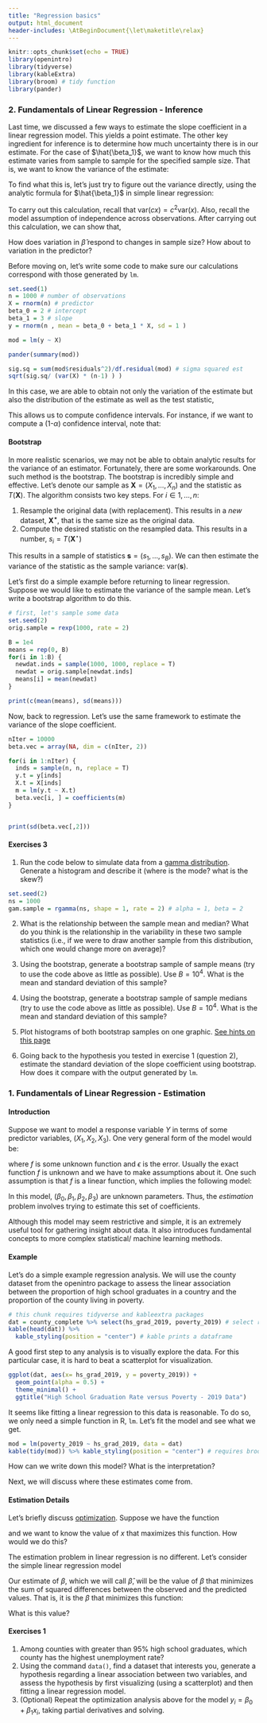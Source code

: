 ```yaml
---
title: "Regression basics"
output: html_document
header-includes: \AtBeginDocument{\let\maketitle\relax}
---
```


```r
knitr::opts_chunk$set(echo = TRUE)
library(openintro)
library(tidyverse)
library(kableExtra)
library(broom) # tidy function
library(pander)
```

### 2. Fundamentals of Linear Regression - Inference 

Last time, we discussed a few ways to estimate the slope coefficient in a linear regression model. This yields a point estimate. The other key ingredient for inference is to determine how much uncertainty there is in our estimate. For the case of $\hat{\beta_1}$, we want to know how much this estimate varies from sample to sample for the specified sample size. That is, we want to know the variance of the estimate:

\begin{align}
Var(\hat{\beta_1}).
\end{align}

To find what this is, let's just try to figure out the variance directly, using the analytic formula for $\hat{\beta_1}$ in simple linear regression:

\begin{align}
Var \bigg( \frac{\sum_{i=1}^n (x_i - \bar{x})(y_i - \bar{y})}{\sum_{i=1}^n (x_i - \bar{x})^2 }  \bigg).
\end{align}

To carry out this calculation, recall that $\text{var}(cx) = c^2 \text{var}(x)$. Also, recall the model assumption of independence across observations. After carrying out this calculation, we can show that,

\begin{equation}
Var(\hat{\beta}) = \frac{\hat{\sigma}^2}{(n-1) \hat{var}(x)}
\end{equation}

How does variation in $\hat{\beta}$ respond to changes in sample size? How about to variation in the predictor?

Before moving on, let's write some code to make sure our calculations correspond with those generated by <code>lm</code>.

```r
set.seed(1)
n = 1000 # number of observations
X = rnorm(n) # predictor
beta_0 = 2 # intercept
beta_1 = 3 # slope
y = rnorm(n , mean = beta_0 + beta_1 * X, sd = 1 )

mod = lm(y ~ X)

pander(summary(mod))

```


```r
sig.sq = sum(mod$residuals^2)/df.residual(mod) # sigma squared est
sqrt(sig.sq/ (var(X) * (n-1) ) )
```

In this case, we are able to obtain not only the variation of the estimate but also the distribution of the estimate as well as the test statistic,

\begin{align}
T = \frac{\hat{\beta_1} - \beta}{\sqrt{\text{var}\beta}} \sim t_{n-2}
\end{align}

This allows us to compute confidence intervals. For instance, if we want to compute a (1-$\alpha$) confidence interval, note that: 

\begin{align}
P(t_{\alpha/2} < T < t_{1-\alpha/2}) = (1-\alpha)
\end{align}

#### Bootstrap

In more realistic scenarios, we may not be able to obtain analytic results for the variance of an estimator. Fortunately, there are some workarounds. One such method is the bootstrap. The bootstrap is incredibly simple and effective. Let's denote our sample as $\mathbf{X} = (X_1,\ldots,X_n)$ and the statistic as $T(\mathbf{X})$. The algorithm consists two key steps. For $i \in 1,\ldots,n$:

1. Resample the original data (with replacement). This results in a *new* dataset, $\mathbf{X^\star}$, that is the same size as the original data.
2. Compute the desired statistic on the resampled data. This results in a number,  $s_i = T(\mathbf{X}^\star)$

This results in a sample of statistics $\mathbf{s}=(s_1, \ldots,s_B)$. We can then estimate the variance of the statistic as the sample variance: $\text{var}(\mathbf{s})$. 

Let's first do a simple example before returning to linear regression. Suppose we would like to estimate the variance of the sample mean. Let's write a bootstrap algorithm to do this. 

```r
# first, let's sample some data
set.seed(2)
orig.sample = rexp(1000, rate = 2)

B = 1e4
means = rep(0, B)
for(i in 1:B) {
  newdat.inds = sample(1000, 1000, replace = T)
  newdat = orig.sample[newdat.inds]
  means[i] = mean(newdat)
}

print(c(mean(means), sd(means)))
```



Now, back to regression. Let's use the same framework to estimate the variance of the slope coefficient.

```r

nIter = 10000
beta.vec = array(NA, dim = c(nIter, 2))

for(i in 1:nIter) {
  inds = sample(n, n, replace = T)
  y.t = y[inds]
  X.t = X[inds]
  m = lm(y.t ~ X.t)
  beta.vec[i, ] = coefficients(m)
}


print(sd(beta.vec[,2]))

```


#### Exercises 3 

1. Run the code below to simulate data from a [gamma distribution](https://en.wikipedia.org/wiki/Gamma_distribution). Generate a histogram and describe it (where is the mode? what is the skew?)

```r
set.seed(2)
ns = 1000
gam.sample = rgamma(ns, shape = 1, rate = 2) # alpha = 1, beta = 2
```

2. What is the relationship between the sample mean and median? What do you think is the relationship in the variability in these two sample statistics (i.e., if we were to draw another sample from this distribution, which one would change more on average)?

3. Using the bootstrap, generate a bootstrap sample of sample means (try to use the code above as little as possible). Use $B = 10^4$. What is the mean and standard deviation of this sample?

4. Using the bootstrap, generate a bootstrap sample of sample medians (try to use the code above as little as possible). Use $B = 10^4$. What is the mean and standard deviation of this sample?

5. Plot histograms of both bootstrap samples on one graphic. [See hints on this page](https://stackoverflow.com/questions/3541713/how-to-plot-two-histograms-together-in-r)

6. Going back to the hypothesis you tested in exercise 1 (question 2), estimate the standard deviation of the slope coefficient using bootstrap. How does it compare with the output generated by <code>lm</code>.


### 1. Fundamentals of Linear Regression - Estimation

#### Introduction

Suppose we want to model a response variable $Y$ in terms of some predictor variables, $(X_1, X_2, X_3)$. One very general form of the model would be:

\begin{equation}
Y = f(X_1, X_2, X_3) + \epsilon
\end{equation}

where $f$ is some unknown function and $\epsilon$ is the error. Usually the exact function $f$ is unknown and we have to make assumptions about it. One such assumption is that $f$ is a linear function, which implies the following model:

\begin{equation}
Y = \beta_0 + \beta_1 X_1 + \beta_2 X_2+ \beta_3 X_3 + \epsilon.
\end{equation}

In this model, $(\beta_0, \beta_1, \beta_2, \beta_3)$ are unknown parameters. Thus, the *estimation* problem involves trying to estimate this set of coefficients.

Although this model may seem restrictive and simple, it is an extremely useful tool for gathering insight about data. It also introduces fundamental concepts to more complex statistical/ machine learning methods.


#### Example

Let's do a simple example regression analysis. We will use the county dataset from the openintro package to assess the linear association between the proportion of high school graduates in a country and the proportion of the county living in poverty. 

```r
# this chunk requires tidyverse and kableextra packages
dat = county_complete %>% select(hs_grad_2019, poverty_2019) # select response, predictor
kable(head(dat)) %>%
  kable_styling(position = "center") # kable prints a dataframe 
```

A good first step to any analysis is to visually explore the data. For this particular case, it is hard to beat a scatterplot for visualization.

```r
ggplot(dat, aes(x= hs_grad_2019, y = poverty_2019)) + 
  geom_point(alpha = 0.5) + 
  theme_minimal() + 
  ggtitle("High School Graduation Rate versus Poverty - 2019 Data")
```

It seems like fitting a linear regression to this data is reasonable. To do so, we only need a simple function in R, <code>lm</code>. Let's fit the model and see what we get.

```r
mod = lm(poverty_2019 ~ hs_grad_2019, data = dat)
kable(tidy(mod)) %>% kable_styling(position = "center") # requires broom package
```

How can we write down this model? What is the interpretation?

Next, we will discuss where these estimates come from. 

#### Estimation Details

Let's briefly discuss [optimization](https://tutorial.math.lamar.edu/classes/calci/optimization.aspx). Suppose we have the function

\begin{equation}
f(x) = -x^2.
\end{equation}

and we want to know the value of $x$ that maximizes this function. How would we do this? 

The estimation problem in linear regression is no different. Let's consider the simple linear regression model

\begin{equation}
y_i = \beta x_i + \epsilon_i.
\end{equation}

Our estimate of $\beta$, which we will call $\hat{\beta}$, will be the value of $\beta$ that minimizes the sum of squared differences between the observed and the predicted values. That is, it is the $\beta$ that minimizes this function:

\begin{align}
f(\beta) &= \sum_i (y_i - \hat{y}_i)^2 \\
&= \sum_i (y_i - \beta x_i)^2 
\end{align}

What is this value?

#### Exercises 1

1. Among counties with greater than 95% high school graduates, which county has the highest unemployment rate?
2. Using the command <code>data()</code>, find a dataset that interests you, generate a hypothesis regarding a linear association between two variables, and assess the hypothesis by first visualizing (using a scatterplot) and then fitting a linear regression model.
3. (Optional) Repeat the optimization analysis above for the model $y_i = \beta_0 + \beta_1x_i$, taking partial derivatives and solving.


